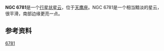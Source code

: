 {{Infobox Galaxy
| name = [[星云和星团新总表|NGC]] 6781
| image =  [[Image:NGC-6781.jpg|300px]] 
|caption= NGC 6781
|credit=
| epoch = [[J2000|J2000]]
| type = 
| ra = {{RA|19|18|28}}<ref name="simbad">{{cite web
  | title=SIMBAD Astronomical Database
  | work=Results for NGC 6781
  | url=http://simbad.u-strasbg.fr/Simbad
  | accessdate=2007-04-18
  | archive-date=2019-05-01
  | archive-url=https://web.archive.org/web/20190501023034/http://simbad.u-strasbg.fr/simbad/
  | dead-url=no
  }}</ref>
| dec = {{DEC|+6|32|19.3}}<ref name="simbad" />
| dist_ly =
| z = 
| appmag_v = 
| size_v =  
| constellation name = [[天鹰座|天鹰座]]
| notes = 
| names = 
}}
'''NGC 6781'''是一个[[行星状星云|行星状星云]]，位于[[天鹰座|天鹰座]]。NGC 6781是一个相当黯淡的星云，很平滑，南部边缘更亮一点。

==参考资料==
{{reflist}}
{{Catalogs|NGC=6781}}

[[Category:天鷹座NGC天體|6781]]